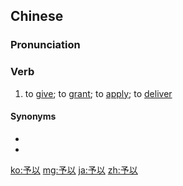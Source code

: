 ==Chinese==
{{zh-forms}}

===Pronunciation===
{{zh-pron
|m=yǔyǐ
|c=jyu5 ji5
|mn=qz:ír-í/tw:û-í/xm:ú-í/zz:í-í
|cat=v
}}

===Verb===
{{zh-verb}}

# to [[give]]; to [[grant]]; to [[apply]]; to [[deliver]]

====Synonyms====
* {{zh-l|給以}}
* {{zh-l|給與}}

{{zh-cat|Advanced}}

[[ko:予以]]
[[mg:予以]]
[[ja:予以]]
[[zh:予以]]